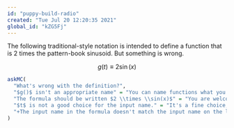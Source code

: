 ```yaml
---
id: "puppy-build-radio"
created: "Tue Jul 20 12:20:35 2021"
global_id: "kZG5Fj"
---
```


The following traditional-style notation is intended to define a function that is 2 times the pattern-book sinusoid. But something is wrong.

$$g(t) \equiv 2 \sin(x)$$

```r
askMC(
  "What's wrong with the definition?",
  "$g()$ isn't an appropriate name" = "You can name functions what you like.",
  "The formula should be written $2 \\times \\sin(x)$" = "You are welcome to write things that way if you want to emphasize the multiplication, but you don't have to. On the other hand, in R it would be absolutely required to write the multiplication operator: `2 * sin(x)`.",
  "$t$ is not a good choice for the input name." = "It's a fine choice, especially when the input is time.",
  "+The input name in the formula doesn't match the input name on the left side of $\\equiv$.+" = "That's it. Once you choose an input name (here, $t$), make sure to write the formula in terms of that name."
)
```
